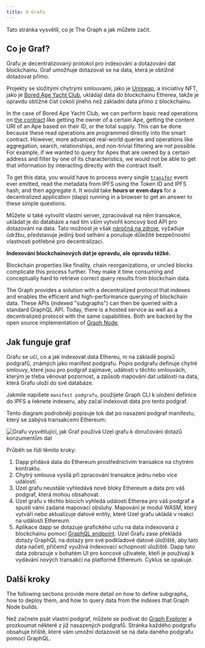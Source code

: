 ```yaml
---
title: O Grafu
---
```


Tato stránka vysvětlí, co je The Graph a jak můžete začít.

## Co je Graf?

Grafu je decentralizovaný protokol pro indexování a dotazování dat blockchainu. Graf umožňuje dotazovat se na data, která je obtížné dotazovat přímo.

Projekty se složitými chytrými smlouvami, jako je [Uniswap](https://uniswap.org/), a iniciativy NFT, jako je [Bored Ape Yacht Club](https://boredapeyachtclub.com/), ukládají data do blockchainu Etherea, takže je opravdu obtížné číst cokoli jiného než základní data přímo z blockchainu.

In the case of Bored Ape Yacht Club, we can perform basic read operations on [the contract](https://etherscan.io/address/0xbc4ca0eda7647a8ab7c2061c2e118a18a936f13d#code) like getting the owner of a certain Ape, getting the content URI of an Ape based on their ID, or the total supply. This can be done because these read operations are programmed directly into the smart contract. However, more advanced real-world queries and operations like aggregation, search, relationships, and non-trivial filtering are _not_ possible. For example, if we wanted to query for Apes that are owned by a certain address and filter by one of its characteristics, we would not be able to get that information by interacting directly with the contract itself.

To get this data, you would have to process every single [`transfer`](https://etherscan.io/address/0xbc4ca0eda7647a8ab7c2061c2e118a18a936f13d#code#L1746) event ever emitted, read the metadata from IPFS using the Token ID and IPFS hash, and then aggregate it. It would take **hours or even days** for a decentralized application (dapp) running in a browser to get an answer to these simple questions.

Můžete si také vytvořit vlastní server, zpracovávat na něm transakce, ukládat je do databáze a nad tím vším vytvořit koncový bod API pro dotazování na data. Tato možnost je však [náročná na zdroje](/network/benefits/), vyžaduje údržbu, představuje jediný bod selhání a porušuje důležité bezpečnostní vlastnosti potřebné pro decentralizaci.

**Indexování blockchainových dat je opravdu, ale opravdu těžké.**

Blockchain properties like finality, chain reorganizations, or uncled blocks complicate this process further. They make it time consuming and conceptually hard to retrieve correct query results from blockchain data.

The Graph provides a solution with a decentralized protocol that indexes and enables the efficient and high-performance querying of blockchain data. These APIs (indexed "subgraphs") can then be queried with a standard GraphQL API. Today, there is a hosted service as well as a decentralized protocol with the same capabilities. Both are backed by the open source implementation of [Graph Node](https://github.com/graphprotocol/graph-node).

## Jak funguje graf

Grafu se učí, co a jak indexovat data Ethereu, m na základě popisů podgrafů, známých jako manifest podgrafu. Popis podgrafu definuje chytré smlouvy, které jsou pro podgraf zajímavé, události v těchto smlouvách, kterým je třeba věnovat pozornost, a způsob mapování dat událostí na data, která Grafu uloží do své databáze.

Jakmile napíšete `manifest podgrafu`, použijete Graph CLI k uložení definice do IPFS a řeknete indexeru, aby začal indexovat data pro tento podgraf.

Tento diagram podrobněji popisuje tok dat po nasazení podgraf manifestu, který se zabývá transakcemi Ethereum:

![Grafu vysvětlující, jak Graf používá Uzel grafu k doručování dotazů konzumentům dat](/img/graph-dataflow.png)

Průběh se řídí těmito kroky:

1. Dapp přidává data do Ethereum prostřednictvím transakce na chytrém kontraktu.
2. Chytrý smlouva vysílá při zpracování transakce jednu nebo více událostí.
3. Uzel grafu neustále vyhledává nové bloky Ethereum a data pro váš podgraf, která mohou obsahovat.
4. Uzel grafu v těchto blocích vyhledá události Etherea pro váš podgraf a spustí vámi zadané mapovací obsluhy. Mapování je modul WASM, který vytváří nebo aktualizuje datové entity, které Uzel grafu ukládá v reakci na události Ethereum.
5. Aplikace dapp se dotazuje grafického uzlu na data indexovaná z blockchainu pomocí [GraphQL endpoint](https://graphql.org/learn/). Uzel Grafu zase překládá dotazy GraphQL na dotazy pro své podkladové datové úložiště, aby tato data načetl, přičemž využívá indexovací schopnosti úložiště. Dapp tato data zobrazuje v bohatém UI pro koncové uživatele, kteří je používají k vydávání nových transakcí na platformě Ethereum. Cyklus se opakuje.

## Další kroky

The following sections provide more detail on how to define subgraphs, how to deploy them, and how to query data from the indexes that Graph Node builds.

Než začnete psát vlastní podgraf, můžete se podívat do [Graph Explorer](https://thegraph.com/explorer) a prozkoumat některé z již nasazených podgrafů. Stránka každého podgrafu obsahuje hřiště, které vám umožní dotazovat se na data daného podgrafu pomocí GraphQL.
